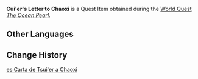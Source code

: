 {{Item Infobox
|id           = 100600
|type         = Quest Items
|description  = A letter from [[Cui'er]] to her lover, [[Chaoxi]]. It's a rather long letter &mdash; presumably packed with page upon page of poignant prose about how much she longs to see him again.
|source1      = Obtained during ''[[The Ocean Pearl]]''
|image        = Item Quest Letter.png
}}
'''Cui'er's Letter to Chaoxi''' is a Quest Item obtained during the [[World Quest]] ''[[The Ocean Pearl]]''.

==Other Languages==
{{Other Languages
|default_hidden = 1
|en      = Cui'er's Letter to Chaoxi
|zhs     = 翠儿写给潮汐的信
|zhs_rm  = Cuì'er Xiě Gěi Cháoxī de Xìn
|zht     = 翠兒寫給潮汐的信
|zht_rm  = Cuì'er Xiě Gěi Cháoxī de Xìn
|ja      = 翠児から潮汐への手紙
|ja_rm   = Suiji kara Chouseki e no Tegami{{Assumed}}
|ko      = 취아가 조석에게 쓴 편지
|ko_rm   = Chwiaga Joseok-ege Sseun Pyeonji
|es      = Carta de Tsui'er a Chaoxi
|fr      = Lettre de Cui'er à Chaoxi
|ru      = Письмо Цуй Эр для Чао Си
|th      = จดหมายที่ Cui'er เขียนถึง Chaoxi
|th_rm   = Chotmai thi Cui'er Khian Theung Chaoxi
|vi      = Thư Cui'er viết cho Chaoxi
|de      = Cui’ers Brief an Chaoxi
|id      = Surat Cui'er untuk Chaoxi
|pt      = Carta de Cui'er para Chaoxi
|tr      = Cui'er'in Chaoxi'ye Mektubu
|it      = Lettera di Cui'er a Chaoxi
}}

==Change History==
{{Change History|1.0}}

[[es:Carta de Tsui'er a Chaoxi]]